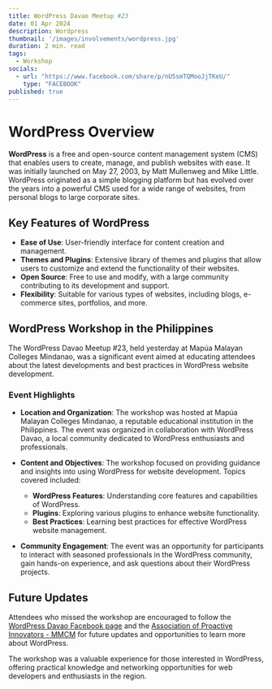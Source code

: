 ```yaml
---
title: WordPress Davao Meetup #23
date: 01 Apr 2024
description: Wordpress
thumbnail: '/images/involvements/wordpress.jpg'
duration: 2 min. read
tags:
  - Workshop
socials:
  - url: "https://www.facebook.com/share/p/nU5smTQMooJjTKeU/"
    type: "FACEBOOK"
published: true
---
```


# WordPress Overview

**WordPress** is a free and open-source content management system (CMS) that enables users to create, manage, and publish websites with ease. It was initially launched on May 27, 2003, by Matt Mullenweg and Mike Little. WordPress originated as a simple blogging platform but has evolved over the years into a powerful CMS used for a wide range of websites, from personal blogs to large corporate sites.

## Key Features of WordPress

- **Ease of Use**: User-friendly interface for content creation and management.
- **Themes and Plugins**: Extensive library of themes and plugins that allow users to customize and extend the functionality of their websites.
- **Open Source**: Free to use and modify, with a large community contributing to its development and support.
- **Flexibility**: Suitable for various types of websites, including blogs, e-commerce sites, portfolios, and more.

## WordPress Workshop in the Philippines

The WordPress Davao Meetup #23, held yesterday at Mapúa Malayan Colleges Mindanao, was a significant event aimed at educating attendees about the latest developments and best practices in WordPress website development.

### Event Highlights

- **Location and Organization**: The workshop was hosted at Mapúa Malayan Colleges Mindanao, a reputable educational institution in the Philippines. The event was organized in collaboration with WordPress Davao, a local community dedicated to WordPress enthusiasts and professionals.
  
- **Content and Objectives**: The workshop focused on providing guidance and insights into using WordPress for website development. Topics covered included:
  - **WordPress Features**: Understanding core features and capabilities of WordPress.
  - **Plugins**: Exploring various plugins to enhance website functionality.
  - **Best Practices**: Learning best practices for effective WordPress website management.
  
- **Community Engagement**: The event was an opportunity for participants to interact with seasoned professionals in the WordPress community, gain hands-on experience, and ask questions about their WordPress projects.

## Future Updates

Attendees who missed the workshop are encouraged to follow the [WordPress Davao Facebook page](https://www.facebook.com/WPDavao) and the [Association of Proactive Innovators - MMCM](https://www.facebook.com/api.mapuamcm) for future updates and opportunities to learn more about WordPress.

The workshop was a valuable experience for those interested in WordPress, offering practical knowledge and networking opportunities for web developers and enthusiasts in the region.
